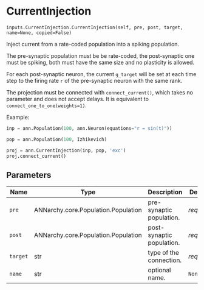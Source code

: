 # CurrentInjection { #ANNarchy.inputs.CurrentInjection.CurrentInjection }

`inputs.CurrentInjection.CurrentInjection(self, pre, post, target, name=None, copied=False)`

Inject current from a rate-coded population into a spiking population.

The pre-synaptic population must be be rate-coded, the post-synaptic one must be spiking, both must have the same size and no plasticity is allowed.

For each post-synaptic neuron, the current ``g_target`` will be set at each time step to the firing rate ``r`` of the pre-synaptic neuron with the same rank.

The projection must be connected with ``connect_current()``, which takes no parameter and does not accept delays. It is equivalent to ``connect_one_to_one(weights=1)``.

Example:

```python
inp = ann.Population(100, ann.Neuron(equations="r = sin(t)"))

pop = ann.Population(100, Izhikevich)

proj = ann.CurrentInjection(inp, pop, 'exc')
proj.connect_current()
```

## Parameters

| Name     | Type                                | Description               | Default    |
|----------|-------------------------------------|---------------------------|------------|
| `pre`    | ANNarchy.core.Population.Population | pre-synaptic population.  | _required_ |
| `post`   | ANNarchy.core.Population.Population | post-synaptic population. | _required_ |
| `target` | str                                 | type of the connection.   | _required_ |
| `name`   | str                                 | optional name.            | `None`     |